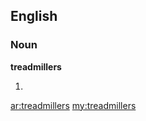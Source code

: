 ==English==

===Noun===
'''treadmillers'''

# {{plural of|[[treadmiller]]}}

[[ar:treadmillers]]
[[my:treadmillers]]